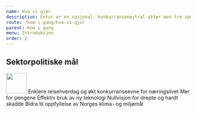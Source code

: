 ```yaml
---
name: Hva vi gjør
description: Entur er en nasjonal, konkurransenøytral aktør med tre spennende oppdrag.
route: /kom-i-gang/hva-vi-gjor
parent: Kom i gang
menu: Introduksjon
order: 2
---
```



<PageHeader />

<HvaViGjor></HvaViGjor>

## Sektorpolitiske mål

<GridContainer spacing="medium">
  <GridItem
    className="hva-vi-gjor__goal hva-vi-gjor__goal-image"
    small={6}
    medium={4}
    large={4}
  >
    <img src={Regjeringen} height="56px" />
  </GridItem>
  <GridItem
    className="hva-vi-gjor__goal hva-vi-gjor__goal-text"
    small={6}
    medium={4}
    large={4}
  >
    Enklere reisehverdag og økt konkurranseevne for næringslivet
  </GridItem>
  <GridItem
    className="hva-vi-gjor__goal hva-vi-gjor__goal-text"
    small={6}
    medium={4}
    large={4}
  >
    Mer for pengene
  </GridItem>
  <GridItem
    className="hva-vi-gjor__goal hva-vi-gjor__goal-text"
    small={6}
    medium={4}
    large={4}
  >
    Effektiv bruk av ny teknologi
  </GridItem>
  <GridItem
    className="hva-vi-gjor__goal hva-vi-gjor__goal-text"
    small={6}
    medium={4}
    large={4}
  >
    Nullvisjon for drepte og hardt skadde
  </GridItem>
  <GridItem
    className="hva-vi-gjor__goal hva-vi-gjor__goal-text"
    small={6}
    medium={4}
    large={4}
  >
    Bidra til oppfyllelse av Norges klima- og miljømål
  </GridItem>
</GridContainer>
